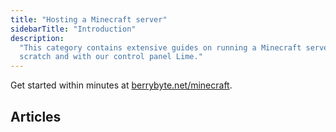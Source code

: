 ```yaml
---
title: "Hosting a Minecraft server"
sidebarTitle: "Introduction"
description:
  "This category contains extensive guides on running a Minecraft server from
  scratch and with our control panel Lime."
---
```


Get started within minutes at
[berrybyte.net/minecraft](https://berrybyte.net/minecraft/).

## Articles

<CardGroup>
  <Card
    title="Aikar's Flags"
    icon="bolt-lightning"
    href="/minecraft/aikars-flags"
  />
  <Card
    title="Installing modpacks"
    icon="bolt-lightning"
    href="/minecraft/installing-modpacks"
  />
  <Card
    title="Updating your server"
    icon="bolt-lightning"
    href="/minecraft/updating-jars"
  />
  <Card
    title="Server optimization"
    icon="bolt-lightning"
    href="/minecraft/optimize"
  />
  <Card
    title="Chunky (world pre-generation)"
    icon="bolt-lightning"
    href="/minecraft/plugins/chunky"
  />
  <Card
    title="Dynmap (live map)"
    icon="bolt-lightning"
    href="/minecraft/plugins/dynmap"
  />
  <Card
    title="Changing versions"
    icon="bolt-lightning"
    href="/minecraft/versions"
  />
</CardGroup>
